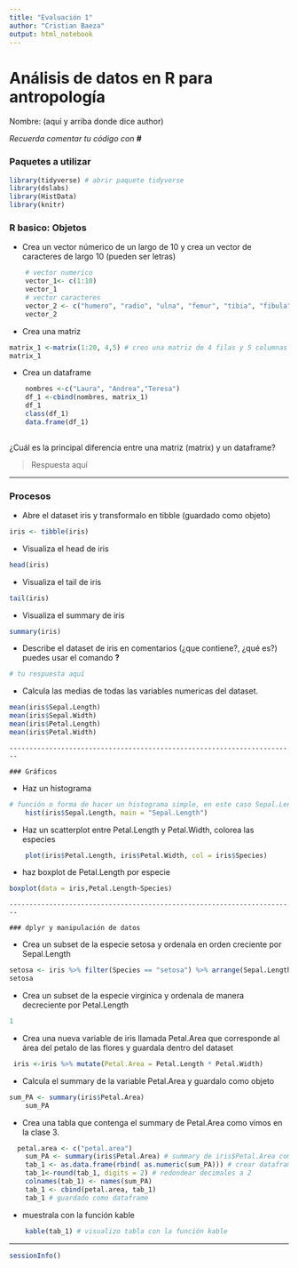 ```yaml
---
title: "Evaluación 1"
author: "Cristian Baeza"
output: html_notebook
---
```


# Análisis de datos en R para antropología

Nombre: (aquí y arriba donde dice author)

*Recuerda comentar tu código con* **\#**

### Paquetes a utilizar

```r
library(tidyverse) # abrir paquete tidyverse
library(dslabs)
library(HistData)
library(knitr)
```

### R basico: Objetos

-   Crea un vector númerico de un largo de 10 y crea un vector de caracteres de largo 10 (pueden ser letras)

```r
    # vector numerico
    vector_1<- c(1:10)
    vector_1
    # vector caracteres 
    vector_2 <- c("humero", "radio", "ulna", "femur", "tibia", "fibula")
    vector_2
```



-   Crea una matriz

```r
matrix_1 <-matrix(1:20, 4,5) # creo una matriz de 4 filas y 5 columnas 
matrix_1
```

-   Crea un dataframe

```r
    nombres <-c("Laura", "Andrea","Teresa")
    df_1 <-cbind(nombres, matrix_1)
    df_1
    class(df_1)
    data.frame(df_1)
      

```

¿Cuál es la principal diferencia entre una matriz (matrix) y un dataframe?

> Respuesta aquí

------------------------------------------------------------------------

### Procesos

-   Abre el dataset iris y transformalo en tibble (guardado como objeto)

```r
iris <- tibble(iris)
```

-   Visualiza el head de iris
```r
head(iris)
```


-   Visualiza el tail de iris

```r
tail(iris)
```


-   Visualiza el summary de iris

```r
summary(iris)
```


-   Describe el dataset de iris en comentarios (¿que contiene?, ¿qué es?) puedes usar el comando **?**

```r
# tu respuesta aquí
```

-   Calcula las medias de todas las variables numericas del dataset.


```r
mean(iris$Sepal.Length)
mean(iris$Sepal.Width)
mean(iris$Petal.Length)
mean(iris$Petal.Width)
```

    ------------------------------------------------------------------------

    ### Gráficos

-   Haz un histograma

```r
# función o forma de hacer un histograma simple, en este caso Sepal.Lenght.
    hist(iris$Sepal.Length, main = "Sepal.Length")
```

-   Haz un scatterplot entre Petal.Length y Petal.Width, colorea las especies

```r
    plot(iris$Petal.Length, iris$Petal.Width, col = iris$Species)
```




-   haz boxplot de Petal.Length por especie

```r
boxplot(data = iris,Petal.Length~Species)
```


    ------------------------------------------------------------------------

    ### dplyr y manipulación de datos

-   Crea un subset de la especie setosa y ordenala en orden creciente por Sepal.Length

```r
setosa <- iris %>% filter(Species == "setosa") %>% arrange(Sepal.Length)
setosa
```


-   Crea un subset de la especie virginica y ordenala de manera decreciente por Petal.Length

```r
1
```


-   Crea una nueva variable de iris llamada Petal.Area que corresponde al área del petalo de las flores y guardala dentro del dataset

```r
 iris <-iris %>% mutate(Petal.Area = Petal.Length * Petal.Width)
```


-   Calcula el summary de la variable Petal.Area y guardalo como objeto

```r
sum_PA <- summary(iris$Petal.Area)
    sum_PA
```


-   Crea una tabla que contenga el summary de Petal.Area como vimos en la clase 3.

```r
  petal.area <- c("petal.area")
    sum_PA <- summary(iris$Petal.Area) # summary de iris$Petal.Area como objeto
    tab_1 <- as.data.frame(rbind( as.numeric(sum_PA))) # crear dataframe
    tab_1<-round(tab_1, digits = 2) # redondear decimales a 2
    colnames(tab_1) <- names(sum_PA)
    tab_1 <- cbind(petal.area, tab_1)
    tab_1 # guardado como dataframe
```


-   muestrala con la función kable

```r
    kable(tab_1) # visualizo tabla con la función kable 
```


------------------------------------------------------------------------

```r
sessionInfo()
```
